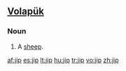 ==[[Volapük]]==

===Noun===
{{infl|vo|noun}}

# A [[sheep]].

[[af:jip]]
[[es:jip]]
[[lt:jip]]
[[hu:jip]]
[[tr:jip]]
[[vo:jip]]
[[zh:jip]]